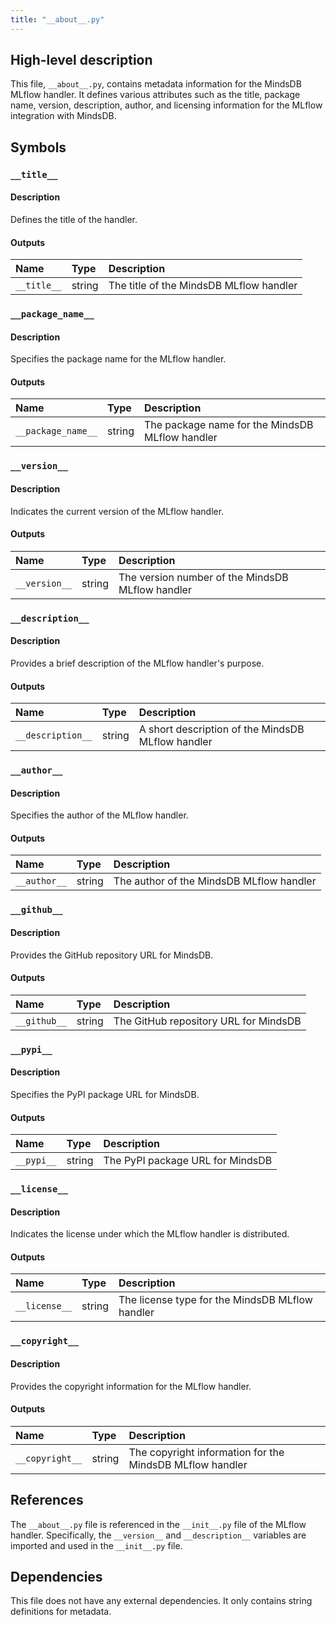 ```yaml
---
title: "__about__.py"
---
```


## High-level description
This file, `__about__.py`, contains metadata information for the MindsDB MLflow handler. It defines various attributes such as the title, package name, version, description, author, and licensing information for the MLflow integration with MindsDB.

## Symbols

### `__title__`
#### Description
Defines the title of the handler.

#### Outputs
| Name | Type | Description |
|:-----|:-----|:------------|
| `__title__` | string | The title of the MindsDB MLflow handler |

### `__package_name__`
#### Description
Specifies the package name for the MLflow handler.

#### Outputs
| Name | Type | Description |
|:-----|:-----|:------------|
| `__package_name__` | string | The package name for the MindsDB MLflow handler |

### `__version__`
#### Description
Indicates the current version of the MLflow handler.

#### Outputs
| Name | Type | Description |
|:-----|:-----|:------------|
| `__version__` | string | The version number of the MindsDB MLflow handler |

### `__description__`
#### Description
Provides a brief description of the MLflow handler's purpose.

#### Outputs
| Name | Type | Description |
|:-----|:-----|:------------|
| `__description__` | string | A short description of the MindsDB MLflow handler |

### `__author__`
#### Description
Specifies the author of the MLflow handler.

#### Outputs
| Name | Type | Description |
|:-----|:-----|:------------|
| `__author__` | string | The author of the MindsDB MLflow handler |

### `__github__`
#### Description
Provides the GitHub repository URL for MindsDB.

#### Outputs
| Name | Type | Description |
|:-----|:-----|:------------|
| `__github__` | string | The GitHub repository URL for MindsDB |

### `__pypi__`
#### Description
Specifies the PyPI package URL for MindsDB.

#### Outputs
| Name | Type | Description |
|:-----|:-----|:------------|
| `__pypi__` | string | The PyPI package URL for MindsDB |

### `__license__`
#### Description
Indicates the license under which the MLflow handler is distributed.

#### Outputs
| Name | Type | Description |
|:-----|:-----|:------------|
| `__license__` | string | The license type for the MindsDB MLflow handler |

### `__copyright__`
#### Description
Provides the copyright information for the MLflow handler.

#### Outputs
| Name | Type | Description |
|:-----|:-----|:------------|
| `__copyright__` | string | The copyright information for the MindsDB MLflow handler |

## References
The `__about__.py` file is referenced in the `__init__.py` file of the MLflow handler. Specifically, the `__version__` and `__description__` variables are imported and used in the `__init__.py` file.

## Dependencies
This file does not have any external dependencies. It only contains string definitions for metadata.